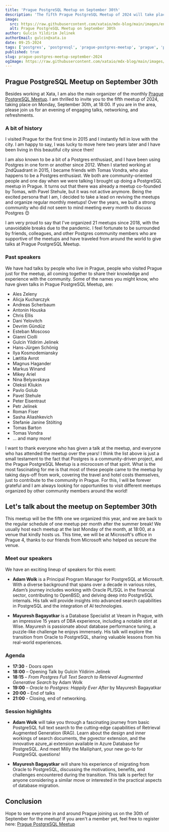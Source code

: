 ```yaml
---
title: 'Prague PostgreSQL Meetup on September 30th'
description: 'The fifth Prague PostgreSQL Meetup of 2024 will take place on September 30th!'
image:
  src: https://raw.githubusercontent.com/xataio/mdx-blog/main/images/enter-image-here.png
  alt: Prague PostgreSQL Meetup on September 30th
author: Gulcin Yildirim Jelinek
authorEmail: gulcin@xata.io
date: 09-25-2024
tags: ['postgres', 'postgresql', 'prague-postgres-meetup', 'prague', 'praha', 'meetup', 'event', 'community', 'september']
published: true
slug: prague-postgres-meetup-september-2024
ogImage: https://raw.githubusercontent.com/xataio/mdx-blog/main/images/enter-image-here.png
---
```


## Prague PostgreSQL Meetup on September 30th

Besides working at Xata, I am also the main organizer of the monthly [Prague PostgreSQL Meetup](https://www.meetup.com/prague-postgresql-meetup/).
I am thrilled to invite you to the fifth meetup of 2024, taking place on Monday, September 30th, at 18:00.
If you are in the area, please join us for an evening of engaging talks, networking, and refreshments.

### A bit of history

I visited Prague for the first time in 2015 and I instantly fell in love with the city.
I am happy to say, I was lucky to move here two years later and I have been living in this beautiful city since then!

I am also known to be a bit of a Postgres enthusiast, and I have been using Postgres in one form or another since 2012.
When I started working at 2ndQuadrant in 2015, I became friends with Tomas Vondra, who also happens to be a Postgres enthusiast.
We both are community-oriented people and one day when we were talking I brought up doing a PostgreSQL meetup in Prague.
It turns out that there was already a meetup co-founded by Tomas, with Pavel Stehule, but it was not active anymore.
Being the excited persona that I am, I decided to take a lead on reviving the meetups and organize regular monthly meetups!
Over the years, we built a strong community who did not seem to mind meeting every month to discuss Postgres 😊

I am very proud to say that I've organized 21 meetups since 2018, with the unavoidable breaks due to the pandemic.
I feel fortunate to be surrounded by friends, colleagues, and other Postgres community members who are supportive of the meetups and have traveled from around the world to give talks at Prague PostgreSQL Meetup.

### Past speakers

We have had talks by people who live in Prague, people who visited Prague just for the meetup, all coming together to share their knowledge and experience with the community.
Some of the names you might know, who have given talks in Prague PostgreSQL Meetup, are:

- Ales Zeleny
- Alicja Kucharczyk
- Andreas Scherbaum
- Antonin Houska
- Chris Ellis
- Dani Yelovitch
- Devrim Gündüz
- Esteban Moscoso
- Gianni Ciolli
- Gulcin Yildirim Jelinek
- Hans-Jürgen Schönig
- Ilya Kosmodemiansky
- Lætitia Avrot
- Magnus Hagander
- Markus Winand
- Mikey Ariel
- Nina Belyavskaya
- Oleksii Kliukin
- Pavlo Golub
- Pavel Stehule
- Peter Eisentraut
- Petr Jelinek
- Roman Fiser
- Sasha Aliashkevich
- Stefanie Janine Stölting
- Tomas Barton
- Tomas Vondra
- ... and many more!

I want to thank everyone who has given a talk at the meetup, and everyone who has attended the meetup over the years!
I think the list above is just a small testament to the fact that Postgres is a community-driven project, and the Prague PostgreSQL Meetup is a microcosm of that spirit.
What is the most fascinating for me is that most of these people came to the meetup by taking days-off from work, covering the travel and hotel costs themselves, just to contribute to the community in Prague.
For this, I will be forever grateful and I am always looking for opportunities to visit different meetups organized by other community members around the world!

## Let's talk about the meetup on September 30th

This meetup will be the fifth one we organized this year, and we are back to the regular schedule of one meetup per month after the summer break!
We usually host each meetup at the last Monday of the month, at 18:00, at a venue that kindly hosts us.
This time, we will be at Microsoft's office in Prague 4, thanks to our friends from Microsoft who helped us secure the venue.

### Meet our speakers

We have an exciting lineup of speakers for this event:

- **Adam Wolk** is a Principal Program Manager for PostgreSQL at Microsoft. With a diverse background that spans over a decade in various roles, Adam’s journey includes working with Oracle PL/SQL in the financial sector, contributing to OpenBSD, and delving deep into PostgreSQL internals. His talk will provide insights into advanced search capabilities in PostgreSQL and the integration of AI technologies.

- **Mayuresh Bagayatkar** is a Database Specialist at Veeam in Prague, with an impressive 15 years of DBA experience, including a notable stint at Wise. Mayuresh is passionate about database performance tuning, a puzzle-like challenge he enjoys immensely. His talk will explore the transition from Oracle to PostgreSQL, sharing valuable lessons from his real-world experiences.

### Agenda

- **17:30** - Doors open
- **18:00** – Opening Talk by Gulcin Yildirim Jelinek
- **18:15** – *From Postgres Full Text Search to Retrieval Augmented Generative Search* by Adam Wolk
- **19:00** – *Oracle to Postgres: Happily Ever After* by Mayuresh Bagayatkar
- **20:00** – End of talks
- **21:00** - Closing, end of networking.

### Session highlights

- **Adam Wolk** will take you through a fascinating journey from basic PostgreSQL full text search to the cutting-edge capabilities of Retrieval Augmented Generation (RAG). Learn about the design and inner workings of search documents, the pgvector extension, and the innovative azure_ai extension available in Azure Database for PostgreSQL. And meet Milly the Mailiphant, your new go-to for PostgreSQL questions!

- **Mayuresh Bagayatkar** will share his experience of migrating from Oracle to PostgreSQL, discussing the motivations, benefits, and challenges encountered during the transition. This talk is perfect for anyone considering a similar move or interested in the practical aspects of database migration.

## Conclusion

Hope to see everyone in and around Prague joining us on the 30th of September for the meetup!
If you aren't a member yet, feel free to register here: [Prague PostgreSQL Meetup](https://www.meetup.com/prague-postgresql-meetup)
